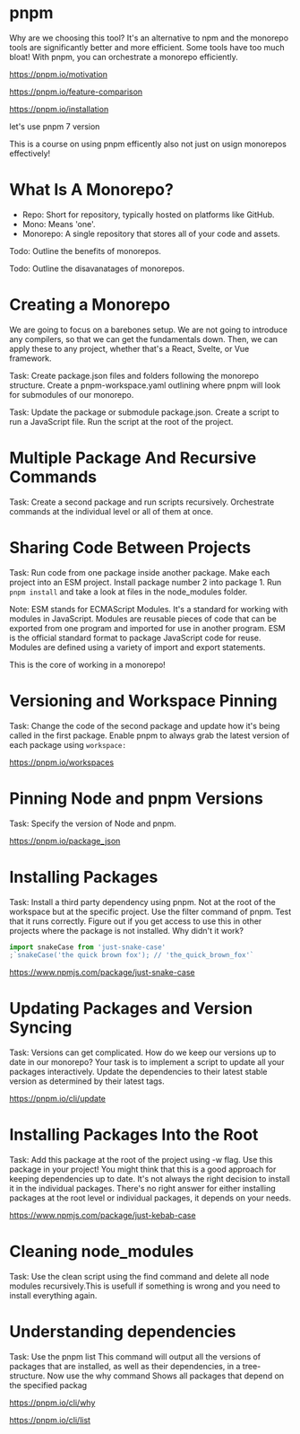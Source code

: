 # pnpm

Why are we choosing this tool? It's an alternative to npm and the monorepo tools are significantly better and more efficient. Some tools have too much bloat! With pnpm, you can orchestrate a monorepo efficiently.

https://pnpm.io/motivation

https://pnpm.io/feature-comparison

https://pnpm.io/installation

let's use pnpm 7 version

This is a course on using pnpm efficently also not just on usign monorepos effectively!

# What Is A Monorepo?

- Repo: Short for repository, typically hosted on platforms like GitHub.
- Mono: Means 'one'.
- Monorepo: A single repository that stores all of your code and assets.

Todo: Outline the benefits of monorepos.

Todo: Outline the disavanatages of monorepos.

# Creating a Monorepo

We are going to focus on a barebones setup. We are not going to introduce any compilers, so that we can get the fundamentals down. Then, we can apply these to any project, whether that's a React, Svelte, or Vue framework.

Task: Create package.json files and folders following the monorepo structure. Create a pnpm-workspace.yaml outlining where pnpm will look for submodules of our monorepo.

Task: Update the package or submodule package.json. Create a script to run a JavaScript file. Run the script at the root of the project.

# Multiple Package And Recursive Commands

Task: Create a second package and run scripts recursively. Orchestrate commands at the individual level or all of them at once.

# Sharing Code Between Projects

Task: Run code from one package inside another package. Make each project into an ESM project. Install package number 2 into package 1. Run `pnpm install` and take a look at files in the node_modules folder.

Note: ESM stands for ECMAScript Modules. It's a standard for working with modules in JavaScript. Modules are reusable pieces of code that can be exported from one program and imported for use in another program. ESM is the official standard format to package JavaScript code for reuse. Modules are defined using a variety of import and export statements.

This is the core of working in a monorepo!

# Versioning and Workspace Pinning

Task: Change the code of the second package and update how it's being called in the first package. Enable pnpm to always grab the latest version of each package using `workspace:`

https://pnpm.io/workspaces

# Pinning Node and pnpm Versions

Task: Specify the version of Node and pnpm.

https://pnpm.io/package_json

# Installing Packages

Task: Install a third party dependency using pnpm. Not at the root of the workspace but at the specific project. Use the filter command of pnpm. Test that it runs correctly. Figure out if you get access to use this in other projects where the package is not installed. Why didn't it work?

```js
import snakeCase from 'just-snake-case'
;`snakeCase('the quick brown fox'); // 'the_quick_brown_fox'`
```

https://www.npmjs.com/package/just-snake-case

# Updating Packages and Version Syncing

Task: Versions can get complicated. How do we keep our versions up to date in our monorepo? Your task is to implement a script to update all your packages interactively. Update the dependencies to their latest stable version as determined by their latest tags.

https://pnpm.io/cli/update

# Installing Packages Into the Root

Task: Add this package at the root of the project using -w flag. Use this package in your project! You might think that this is a good approach for keeping dependencies up to date. It's not always the right decision to install it in the individual packages. There's no right answer for either installing packages at the root level or individual packages, it depends on your needs.

https://www.npmjs.com/package/just-kebab-case

# Cleaning node_modules

Task: Use the clean script using the find command and delete all node modules recursively.This is usefull if something is wrong and you need to install everything again.

# Understanding dependencies

Task: Use the pnpm list This command will output all the versions of packages that are installed, as well as their dependencies, in a tree-structure. Now use the why command Shows all packages that depend on the specified packag

https://pnpm.io/cli/why

https://pnpm.io/cli/list
